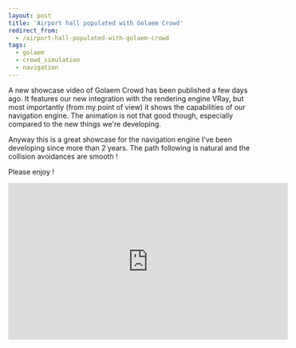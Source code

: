 ```yaml
---
layout: post
title: 'Airport hall populated with Golaem Crowd'
redirect_from:
  - /airport-hall-populated-with-golaem-crowd
tags:
  - golaem
  - crowd_simulation
  - navigation
---
```


A new showcase video of Golaem Crowd has been published a few days ago. It
features our new integration with the rendering engine VRay, but most
importantly (from my point of view) it shows the capabilities of our navigation
engine. The animation is not that good though, especially compared to the new
things we're developing.

Anyway this is a great showcase for the navigation engine I've been developing
since more than 2 years. The path following is natural and the collision
avoidances are smooth !

Please enjoy !

<iframe
  id="embedded"
  width="560"
  height="315"
  src="http://www.youtube.com/embed/pqQOfKR_Cw8?rel=0&amp;hd=1"
  frameborder="0"
>
  {' '}
</iframe>
